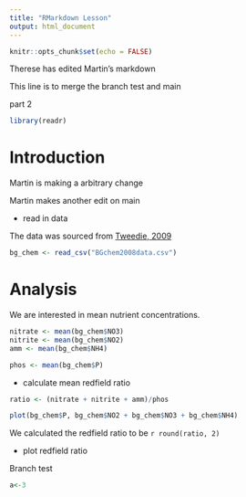 ```yaml
---
title: "RMarkdown Lesson"
output: html_document
---
```


```r
knitr::opts_chunk$set(echo = FALSE)
```

Therese has edited Martin's markdown

This line is to merge the branch test and main 

part 2 

```r
library(readr)

```

# Introduction

Martin is making a arbitrary change

Martin makes another edit on main

- read in data

The data was sourced from [Tweedie, 2009](doi:10.18739/A25T3FZ8X)

```r
bg_chem <- read_csv("BGchem2008data.csv")

```


# Analysis

We are interested in mean nutrient concentrations. 

```r
nitrate <- mean(bg_chem$NO3)
nitrite <- mean(bg_chem$NO2)
amm <- mean(bg_chem$NH4)

phos <- mean(bg_chem$P)
```

- calculate mean redfield ratio

```r
ratio <- (nitrate + nitrite + amm)/phos

plot(bg_chem$P, bg_chem$NO2 + bg_chem$NO3 + bg_chem$NH4)
```

We calculated the redfield ratio to be `r round(ratio, 2)`

- plot redfield ratio

Branch test
```r
a<-3
```

